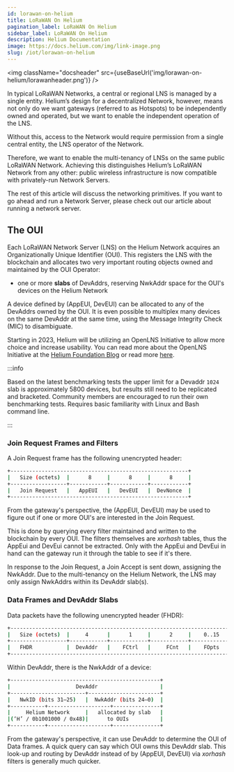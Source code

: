 ```yaml
---
id: lorawan-on-helium
title: LoRaWAN On Helium
pagination_label: LoRaWAN On Helium
sidebar_label: LoRaWAN On Helium
description: Helium Documentation
image: https://docs.helium.com/img/link-image.png
slug: /iot/lorawan-on-helium
---
```



<img className="docsheader" src={useBaseUrl('img/lorawan-on-helium/lorawanheader.png')} />

In typical LoRaWAN Networks, a central or regional LNS is managed by a single entity. Helium’s
design for a decentralized Network, however, means not only do we want gateways (referred to as
Hotspots) to be independently owned and operated, but we want to enable the independent operation of
the LNS.

Without this, access to the Network would require permission from a single central entity, the LNS
operator of the Network.

Therefore, we want to enable the multi-tenancy of LNSs on the same public LoRaWAN Network. Achieving
this distinguishes Helium’s LoRaWAN Network from any other: public wireless infrastructure is now
compatible with privately-run Network Servers.

The rest of this article will discuss the networking primitives. If you want to go ahead and run a
Network Server, please check out our article about running a network server.

## The OUI

Each LoRaWAN Network Server (LNS) on the Helium Network acquires an Organizationally Unique
Identifier (OUI). This registers the LNS with the blockchain and allocates two very important
routing objects owned and maintained by the OUI Operator:

- one or more **slabs** of DevAddrs, reserving NwkAddr space for the OUI's devices on the Helium
  Network

A device defined by (AppEUI, DevEUI) can be allocated to any of the DevAddrs owned by the OUI. It is
even possible to multiplex many devices on the same DevAddr at the same time, using the Message
Integrity Check (MIC) to disambiguate.

Starting in 2023, Helium will be utilizing an OpenLNS Initiative to allow more choice and increase
usability. You can read more about the OpenLNS Initiative at the [Helium Foundation
Blog][foundation-blog] or read more [here](/iot/lorawan-network-servers).

:::info

Based on the latest benchmarking tests the upper limit for a Devaddr `1024` slab is approximately
5800 devices, but results still need to be replicated and bracketed. Community members are
encouraged to run their own benchmarking tests. Requires basic familiarity with Linux and Bash
command line.

:::

### Join Request Frames and Filters

A Join Request frame has the following unencrypted header:

```bash
+---------------------------------------------------------+
|   Size (octets)  |      8     |      8     |      8     |
+------------------+------------+------------+------------+
|   Join Request   |   AppEUI   |   DevEUI   |  DevNonce  |
+---------------------------------------------------------+
```

From the gateway's perspective, the (AppEUI, DevEUI) may be used to figure out if one or more OUI's
are interested in the Join Request.

This is done by querying every filter maintained and written to the blockchain by every OUI. The
filters themselves are _xorhash_ tables, thus the AppEui and DevEui cannot be extracted. Only with
the AppEui and DevEui in hand can the gateway run it through the table to see if it's there.

In response to the Join Request, a Join Accept is sent down, assigning the NwkAddr. Due to the
multi-tenancy on the Helium Network, the LNS may only assign NwkAddrs within its DevAddr slab(s).

### Data Frames and DevAddr Slabs

Data packets have the following unencrypted header (FHDR):

```bash
+----------------------------------------------------------------------+
|   Size (octets)  |     4      |      1     |      2     |    0..15   |
+------------------+------------+------------+------------+------------+
|   FHDR           |  DevAddr   |    FCtrl   |     FCnt   |    FOpts   |
+----------------------------------------------------------------------+
```

Within DevAddr, there is the NwkAddr of a device:

```bash
+------------------------------------------------+
|                     DevAddr                    |
+------------------------+-----------------------+
|   NwkID (bits 31–25)   |  NwkAddr (bits 24–0)  |
+-----------+--------------------+---------------+
|     Helium Network     |   allocated by slab   |
|(‘H’ / 0b1001000 / 0x48)|      to OUIs          |
+-----------+--------------------+---------------+
```

From the gateway's perspective, it can use DevAddr to determine the OUI of Data frames. A quick
query can say which OUI owns this DevAddr slab. This look-up and routing by DevAddr instead of by
\(AppEUI, DevEUI\) via _xorhash_ filters is generally much quicker.

[foundation-blog]:
  https://medium.com/helium-foundation/scaling-iot-growth-with-heliums-open-lns-initiative-c906e6953d6d
